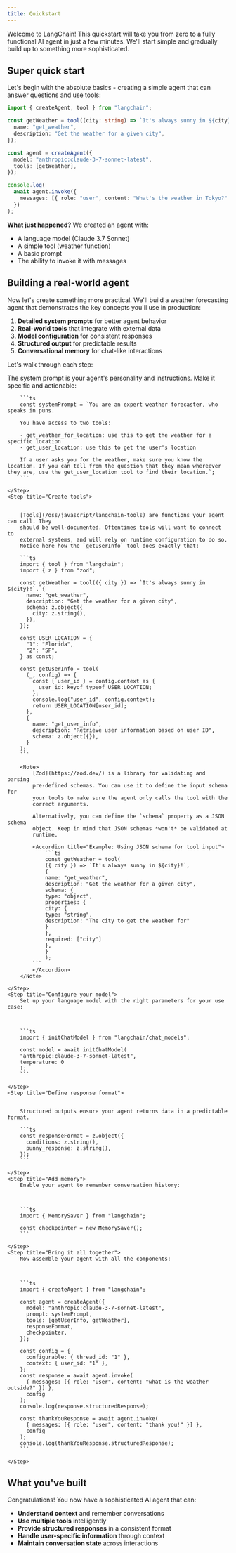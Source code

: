 ```yaml
---
title: Quickstart
---
```



<AlphaCallout />

Welcome to LangChain! This quickstart will take you from zero to a fully
functional AI agent in just a few minutes. We'll start simple and gradually
build up to something more sophisticated.

## Super quick start

Let's begin with the absolute basics - creating a simple agent that can answer
questions and use tools:



```ts
import { createAgent, tool } from "langchain";

const getWeather = tool((city: string) => `It's always sunny in ${city}!`, {
  name: "get_weather",
  description: "Get the weather for a given city",
});

const agent = createAgent({
  model: "anthropic:claude-3-7-sonnet-latest",
  tools: [getWeather],
});

console.log(
  await agent.invoke({
    messages: [{ role: "user", content: "What's the weather in Tokyo?" }],
  })
);
```


**What just happened?** We created an agent with:
- A language model (Claude 3.7 Sonnet)
- A simple tool (weather function)
- A basic prompt
- The ability to invoke it with messages

## Building a real-world agent

Now let's create something more practical. We'll build a weather forecasting
agent that demonstrates the key concepts you'll use in production:

1. **Detailed system prompts** for better agent behavior
2. **Real-world tools** that integrate with external data
3. **Model configuration** for consistent responses
4. **Structured output** for predictable results
5. **Conversational memory** for chat-like interactions

Let's walk through each step:

<Steps>
    <Step title="Define the system prompt">
        The system prompt is your agent's personality and instructions. Make it
        specific and actionable:



        ```ts
        const systemPrompt = `You are an expert weather forecaster, who speaks in puns.

        You have access to two tools:

        - get_weather_for_location: use this to get the weather for a specific location
        - get_user_location: use this to get the user's location

        If a user asks you for the weather, make sure you know the location. If you can tell from the question that they mean whereever they are, use the get_user_location tool to find their location.`;
        ```

    </Step>
    <Step title="Create tools">


        [Tools](/oss/javascript/langchain-tools) are functions your agent can call. They
        should be well-documented. Oftentimes tools will want to connect to
        external systems, and will rely on runtime configuration to do so.
        Notice here how the `getUserInfo` tool does exactly that:

        ```ts
        import { tool } from "langchain";
        import { z } from "zod";

        const getWeather = tool(({ city }) => `It's always sunny in ${city}!`, {
          name: "get_weather",
          description: "Get the weather for a given city",
          schema: z.object({
            city: z.string(),
          }),
        });

        const USER_LOCATION = {
          "1": "Florida",
          "2": "SF",
        } as const;

        const getUserInfo = tool(
          (_, config) => {
            const { user_id } = config.context as {
              user_id: keyof typeof USER_LOCATION;
            };
            console.log("user_id", config.context);
            return USER_LOCATION[user_id];
          },
          {
            name: "get_user_info",
            description: "Retrieve user information based on user ID",
            schema: z.object({}),
          }
        );
        ```

        <Note>
            [Zod](https://zod.dev/) is a library for validating and parsing
            pre-defined schemas. You can use it to define the input schema for
            your tools to make sure the agent only calls the tool with the
            correct arguments.

            Alternatively, you can define the `schema` property as a JSON schema
            object. Keep in mind that JSON schemas *won't* be validated at
            runtime.

            <Accordion title="Example: Using JSON schema for tool input">
                ```ts
                const getWeather = tool(
                ({ city }) => `It's always sunny in ${city}!`,
                {
                name: "get_weather",
                description: "Get the weather for a given city",
                schema: {
                type: "object",
                properties: {
                city: {
                type: "string",
                description: "The city to get the weather for"
                }
                },
                required: ["city"]
                },
                }
                );
            ```
            </Accordion>
        </Note>

    </Step>
    <Step title="Configure your model">
        Set up your language model with the right parameters for your use case:



        ```ts
        import { initChatModel } from "langchain/chat_models";

        const model = await initChatModel(
        "anthropic:claude-3-7-sonnet-latest",
        temperature: 0
        );
        ```

    </Step>
    <Step title="Define response format">


        Structured outputs ensure your agent returns data in a predictable format.

        ```ts
        const responseFormat = z.object({
          conditions: z.string(),
          punny_response: z.string(),
        });
        ```

    </Step>
    <Step title="Add memory">
        Enable your agent to remember conversation history:



        ```ts
        import { MemorySaver } from "langchain";

        const checkpointer = new MemorySaver();
        ```

    </Step>
    <Step title="Bring it all together">
        Now assemble your agent with all the components:



        ```ts
        import { createAgent } from "langchain";

        const agent = createAgent({
          model: "anthropic:claude-3-7-sonnet-latest",
          prompt: systemPrompt,
          tools: [getUserInfo, getWeather],
          responseFormat,
          checkpointer,
        });

        const config = {
          configurable: { thread_id: "1" },
          context: { user_id: "1" },
        };
        const response = await agent.invoke(
          { messages: [{ role: "user", content: "what is the weather outside?" }] },
          config
        );
        console.log(response.structuredResponse);

        const thankYouResponse = await agent.invoke(
          { messages: [{ role: "user", content: "thank you!" }] },
          config
        );
        console.log(thankYouResponse.structuredResponse);
        ```

    </Step>
</Steps>

## What you've built

Congratulations! You now have a sophisticated AI agent that can:
- **Understand context** and remember conversations
- **Use multiple tools** intelligently
- **Provide structured responses** in a consistent format
- **Handle user-specific information** through context
- **Maintain conversation state** across interactions
